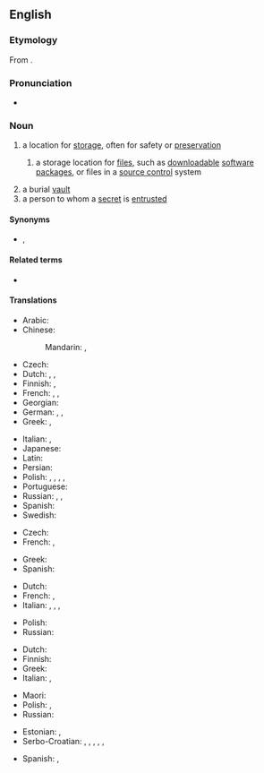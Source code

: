 ==English==
{{wikipedia}}

===Etymology===
From {{etyl|la|en}} {{m|la|repositōrium}}.

===Pronunciation===
* {{audio|en-us-repository.ogg|Audio (US)|lang=en}}

===Noun===
{{en-noun|repositories}}

# a location for [[storage]], often for safety or [[preservation]]
## {{lb|en|computing}} a storage location for [[file]]s, such as [[downloadable]] [[software]] [[package]]s, or files in a [[source control]] system
# a burial [[vault]]
# a person to whom a [[secret]] is [[entrusted]]

====Synonyms====
* {{sense|location for storage}} {{l|en|depository}}, {{l|en|archive}}

====Related terms====
* {{l|en|reposit}}

====Translations====
{{trans-top|a location for storage, often for safety or preservation}}
* Arabic: {{t|ar|مَخْزَن|m}}
* Chinese:
*: Mandarin: {{t+|cmn|倉庫|sc=Hani}}, {{t+|cmn|仓库|tr=cāngkù|sc=Hani}}
* Czech: {{t|cs|úložiště|n}}
* Dutch: {{t+|nl|opslagplaats|c}}, {{t+|nl|depot|n}}, {{t+|nl|opslagruimte|c}}
* Finnish: {{t+|fi|säilytyspaikka}}, {{t+|fi|säilö}}
* French: {{t|fr|chambre-forte|f}}, {{t+|fr|coffre-fort|m}}, {{t|fr|repositoire|m}}
* Georgian: {{t|ka|საცავი|sc=Cyrl}}
* German: {{t+|de|Ablage|f}}, {{t+|de|Depot|n}}, {{t+|de|Archiv|n}}
* Greek: {{t+|el|αποθήκη|f}}, {{qualifier|software source}} {{t+|el|αποθετήριο|n}}
{{trans-mid}}
* Italian: {{t+|it|ripostiglio}}, {{t+|it|ricettacolo}}
* Japanese: {{t+|ja|倉庫|tr=そうこ, sōko|sc=Jpan}}
* Latin: {{t|la|receptāculum|n}}
* Persian: {{t+|fa|مخزن|tr=maxzan|sc=fa-Arab}}
* Polish: {{t+|pl|składnica|f}}, {{t+|pl|magazyn|m}}, {{t+|pl|skład|m}}, {{t+|pl|przechowalnia|f}}, {{t+|pl|repozytorium|n}}
* Portuguese: {{t+|pt|repositório|m}}
* Russian: {{t+|ru|храни́лище|n}}, {{t+|ru|склад|m}}, {{t+|ru|вмести́лище|n}}
* Spanish: {{t+|es|repositorio|m}}
* Swedish: {{t+|sv|lager}}
{{trans-bottom}}

{{trans-top|storage location for computer files}}
* Czech: {{t|cs|úložiště|n}}
* French: {{t+|fr|dépôt|m}}, {{t+|fr|référentiel|m}}
{{trans-mid}}
* Greek: {{t+|el|αποθετήριο|n}}
* Spanish: {{t+|es|repositorio|m}}
{{trans-bottom}}

{{trans-top|a burial vault}}
* Dutch: {{t+|nl|grafkelder|c}}
* French: {{t+|fr|tombeau|m}}, {{t+|fr|mausolée|m}}
* Italian: {{t+|it|sepolcro}}, {{t+|it|tomba}}, {{t+|it|mausoleo}}, {{t+|it|cripta}}
{{trans-mid}}
* Polish: {{t+|pl|grobowiec|m}}
* Russian: {{t+|ru|склеп|m}}
{{trans-bottom}}

{{trans-top|a person to whom a secret is entrusted}}
* Dutch: {{t+|nl|vertrouweling|c}}
* Finnish: {{t|fi|luottohenkilö}}
* Greek: {{t+|el|μυστικοσύμβουλος|m}}
* Italian: {{t+|it|depositario}}, {{t+|it|confidente}}
{{trans-mid}}
* Maori: {{t|mi|pukenga}}
* Polish: {{t+|pl|powiernik|m}}, {{t|pl|powierniczka|f}}
* Russian: {{t|ru|[[доверенный|дове́ренное]] [[лицо́]]|n}}
{{trans-bottom}}

{{checktrans-top}}
* Estonian: {{t-check|et|hoidla}}, {{t-check|et|varamu}}
* Serbo-Croatian: {{t-check|sh|stovariste}}, {{t-check|sh|spremiste}}, {{t-check|sh|skloniste}}, {{t-check|sh|nosilac}}, {{t-check|sh|skladiste}}, {{t-check|sh|repozitorijum}}
{{trans-mid}}
* Spanish: {{t-check|es|repositorio}}, {{t-check|es|depositorio}}
{{trans-bottom}}